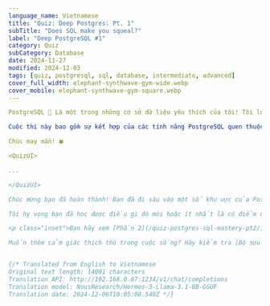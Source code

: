 ```yaml
---
language_name: Vietnamese
title: "Quiz: Deep Postgres: Pt. 1"
subTitle: "Does SQL make you squeal?"
label: "Deep PostgreSQL #1"
category: Quiz
subCategory: Database
date: 2024-11-27
modified: 2024-12-03
tags: [quiz, postgresql, sql, database, intermediate, advanced]
cover_full_width: elephant-synthwave-gym-wide.webp
cover_mobile: elephant-synthwave-gym-square.webp
---

PostgreSQL 🐘 Là một trong những cơ sở dữ liệu yêu thích của tôi! Tôi luôn học hỏi thêm các triệc và "lỗi hóc" mới, nên tôi quyết định tạo một cuộc thi để thử!

Cuộc thi này bao gồm sự kết hợp của các tính năng PostgreSQL quen thuộc và ít biết hơn: từ các hàm tích tụ trong-built đến casting loại, ràng buộc và nhiều hơn thế nữa.

Chúc may mắn! 🍀

<QuizUI>

...

</QuizUI>

Chúc mừng bạn đã hoàn thành! Bạn đã đi sâu vào một số khu vực của PostgreSQL! 🐘

Tôi hy vọng bạn đã học được điều gì đó mới hoặc ít nhất là có điểm để tự hào! 🏆

<p class="inset">Bạn hãy xem [Phần 2](/quiz-postgres-sql-mastery-pt2/) để có thêm nhiều fun Postgres! 🚀</p>

Muốn thêm cảm giác thích thú trong cuộc sống? Hãy kiểm tra [Bộ sưu tập Cuộc thi](/challenges/) của tôi để có những phút giây không ngừng *fun!*!


{/* Translated from English to Vietnamese
Original text length: 14001 characters
Translation API: http://192.168.0.87:1234/v1/chat/completions
Translation model: NousResearch/Hermes-3-Llama-3.1-8B-GGUF
Translation date: 2024-12-06T10:05:08.540Z */}


